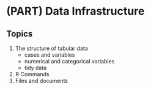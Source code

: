 # (PART) Data Infrastructure {#datainfrastructure}


## Topics {-}

1) The structure of tabular data
    - cases and variables
    - numerical and categorical variables
    - tidy data
2) R Commands 
3) Files and documents
    

